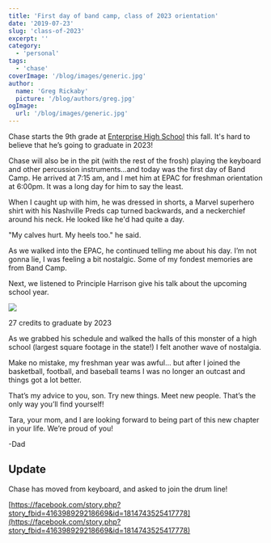```yaml
---
title: 'First day of band camp, class of 2023 orientation'
date: '2019-07-23'
slug: 'class-of-2023'
excerpt: ''
category:
  - 'personal'
tags:
  - 'chase'
coverImage: '/blog/images/generic.jpg'
author:
  name: 'Greg Rickaby'
  picture: '/blog/authors/greg.jpg'
ogImage:
  url: '/blog/images/generic.jpg'
---
```


Chase starts the 9th grade at [Enterprise High School](https://www.enterpriseschools.net/site/Default.aspx?PageID=9) this fall. It's hard to believe that he’s going to graduate in 2023!

Chase will also be in the pit (with the rest of the frosh) playing the keyboard and other percussion instruments...and today was the first day of Band Camp. He arrived at 7:15 am, and I met him at EPAC for freshman orientation at 6:00pm. It was a long day for him to say the least.

When I caught up with him, he was dressed in shorts, a Marvel superhero shirt with his Nashville Preds cap turned backwards, and a neckerchief around his neck. He looked like he'd had quite a day.

"My calves hurt. My heels too." he said.

As we walked into the EPAC, he continued telling me about his day. I’m not gonna lie, I was feeling a bit nostalgic. Some of my fondest memories are from Band Camp.

Next, we listened to Principle Harrison give his talk about the upcoming school year.

![](/blog/images/img_6254.jpg)

27 credits to graduate by 2023

As we grabbed his schedule and walked the halls of this monster of a high school (largest square footage in the state!) I felt another wave of nostalgia.

Make no mistake, my freshman year was awful... but after I joined the basketball, football, and baseball teams I was no longer an outcast and things got a lot better.

That’s my advice to you, son. Try new things. Meet new people. That’s the only way you’ll find yourself!

Tara, your mom, and I are looking forward to being part of this new chapter in your life. We’re proud of you!

\-Dad

## Update

Chase has moved from keyboard, and asked to join the drum line!

[https://facebook.com/story.php?story_fbid=416398929218669&id=1814743525417778](https://facebook.com/story.php?story_fbid=416398929218669&id=1814743525417778)
